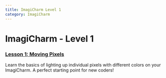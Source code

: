 ```yaml
---
title: ImagiCharm Level 1
category: ImagiCharm 
---
```


# ImagiCharm - Level 1

### [Lesson 1: Moving Pixels](./L1-E1)
Learn the basics of lighting up individual pixels with different colors on your ImagiCharm. A perfect starting point for new coders!
